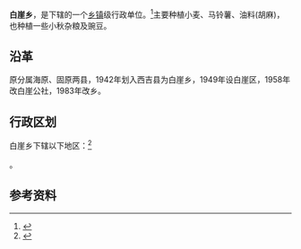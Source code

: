 {{中国乡级行政区|64/04/22/214/000}}

'''白崖乡'''，是{{PRC admin/fullname|64/04/22/214/000|3}}下辖的一个[[乡镇|乡镇]]级行政单位。<ref>{{PRC admin/ref sgc|{{PRC admin/parent|64/04/22/214/000}}}}</ref>主要种植小麦、马铃薯、油料(胡麻)，也种植一些小秋杂粮及豌豆。

==沿革==
原分属海原、固原两县，1942年划入西吉县为白崖乡，1949年设白崖区，1958年改白崖公社，1983年改乡。

== 行政区划 ==
白崖乡下辖以下地区：<ref>{{PRC admin/ref sgc|64/04/22/214/000}}</ref>

{{PRC admin/children|64/04/22/214/000}}。

== 参考资料 ==
{{reflist}}

{{PRC admin/navcat|64/04/22/214/000}}
